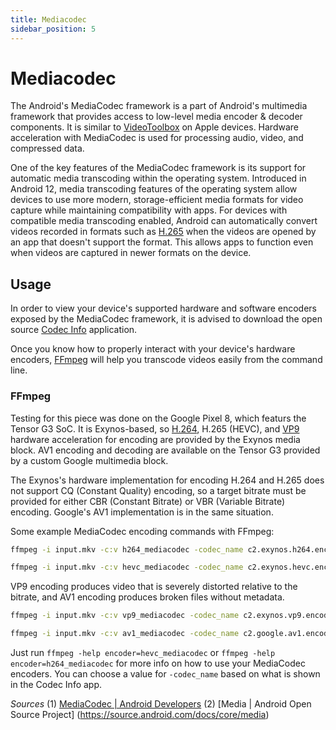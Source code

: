 ```yaml
---
title: Mediacodec
sidebar_position: 5
---
```


# Mediacodec

The Android's MediaCodec framework is a part of Android's multimedia framework that provides access to low-level media encoder & decoder components. It is similar to [VideoToolbox](./videotoolbox.mdx) on Apple devices. Hardware acceleration with MediaCodec is used for processing audio, video, and compressed data.

One of the key features of the MediaCodec framework is its support for automatic media transcoding within the operating system. Introduced in Android 12, media transcoding features of the operating system allow devices to use more modern, storage-efficient media formats for video capture while maintaining compatibility with apps. For devices with compatible media transcoding enabled, Android can automatically convert videos recorded in formats such as [H.265](../video/HEVC.mdx) when the videos are opened by an app that doesn't support the format. This allows apps to function even when videos are captured in newer formats on the device.

## Usage

In order to view your device's supported hardware and software encoders exposed by the MediaCodec framework, it is advised to download the open source [Codec Info](https://play.google.com/store/apps/details?id=com.parseus.codecinfo) application.

Once you know how to properly interact with your device's hardware encoders, [FFmpeg](../utilities/ffmpeg.mdx) will help you transcode videos easily from the command line.

### FFmpeg

Testing for this piece was done on the Google Pixel 8, which featurs the Tensor G3 SoC. It is Exynos-based, so [H.264](../video/AVC.mdx), H.265 (HEVC), and [VP9](../video/VP9.mdx) hardware acceleration for encoding are provided by the Exynos media block. AV1 encoding and decoding are available on the Tensor G3 provided by a custom Google multimedia block.

The Exynos's hardware implementation for encoding H.264 and H.265 does not support CQ (Constant Quality) encoding, so a target bitrate must be provided for either CBR (Constant Bitrate) or VBR (Variable Bitrate) encoding. Google's AV1 implementation is in the same situation. 

Some example MediaCodec encoding commands with FFmpeg:

```bash title="H.264 encoding (VBR, target bitrate 4000K, 250-frame GOP size)"
ffmpeg -i input.mkv -c:v h264_mediacodec -codec_name c2.exynos.h264.encoder -bitrate_mode 1 -b:v 4000K -g 250 output.mp4
```

```bash title="H.265 encoding (VBR, target bitrate 4000K, 250-frame GOP size)"
ffmpeg -i input.mkv -c:v hevc_mediacodec -codec_name c2.exynos.hevc.encoder -bitrate_mode 1 -b:v 4000K -g 250 output.mp4
```
VP9 encoding produces video that is severely distorted relative to the bitrate, and AV1 encoding produces broken files without metadata.

```bash title="VP9 encoding (VBR, target bitrate 9000K, 250-frame GOP size)"
ffmpeg -i input.mkv -c:v vp9_mediacodec -codec_name c2.exynos.vp9.encoder -bitrate_mode 1 -b:v 9000K -g 250 output.mkv
```
```bash title="AV1 encoding (VBR, target bitrate 8000K, 250-frame GOP size)"
ffmpeg -i input.mkv -c:v av1_mediacodec -codec_name c2.google.av1.encoder -bitrate_mode 1 -b:v 8000K -g 250 output.mp4
```

Just run `ffmpeg -help encoder=hevc_mediacodec` or `ffmpeg -help encoder=h264_mediacodec` for more info on how to use your MediaCodec encoders. You can choose a value for `-codec_name` based on what is shown in the Codec Info app.

*Sources*
(1) [MediaCodec | Android Developers](https://developer.android.com/reference/android/media/MediaCodec.)
(2) [Media | Android Open Source Project] (https://source.android.com/docs/core/media)